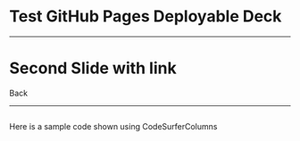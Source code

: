 

# Test GitHub Pages Deployable Deck

---

# Second Slide with link

<Link to="/0">Back</Link>

---

<CodeSurferColumns>

<Step title="Third Slide with CodeSurfer">

```jsx file=./samples/Sample.js

```

Here is a sample code shown using CodeSurferColumns

</Step>

</CodeSurferColumns>
